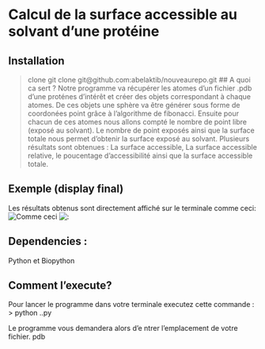 # Calcul de la surface accessible au solvant d’une protéine
## Installation
> clone git clone git@github.com:abelaktib/nouveaurepo.git
## A quoi ca sert ?
    Notre programme va récupérer les atomes d'un fichier .pdb d'une proténes d'intérêt et créer des objets correspondant à chaque atomes.
    De ces objets une sphère va être générer sous forme de coordonées point grâce à l'algorithme de fibonacci. Ensuite pour chacun de
    ces atomes nous allons compté le nombre de point libre (exposé au solvant).
    Le nombre de point exposés ainsi que la surface totale nous permet d'obtenir la surface exposé au solvant.
    Plusieurs résultats sont obtenues : La surface accessible, La surface accessible relative, le poucentage d'accessibilité ainsi
    que la surface accessible totale.

## Exemple (display final)
Les résultats obtenus sont directement affiché sur le terminale comme ceci:
![Comme ceci](results/1.png)
![ :](results/2.png)


## Dependencies :
 Python et Biopython

## Comment l'execute?
Pour lancer le programme dans votre terminale executez cette commande :
> python .\bin\main.py

Le programme vous demandera alors d'e ntrer  l'emplacement de votre fichier. pdb




